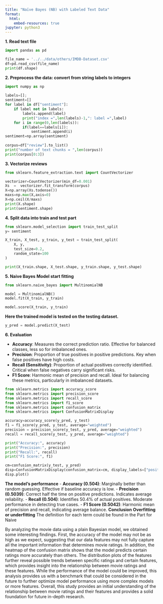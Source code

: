```yaml
---
title: "Naïve Bayes (NB) with Labeled Text Data"
format:
  html:
    embed-resources: true
jupyter: python3
---
```


**1. Read text file**
```python
import pandas as pd

file_name = '../../data/others/IMDB-Dataset.csv'
df=pd.read_csv(file_name)  
print(df.shape)
```

**2. Preprocess the data: convert from string labels to integers**
```python
import numpy as np
 
labels=[]; 
sentiment=[]
for label in df["sentiment"]:
    if label not in labels:
        labels.append(label)
        print("index =",len(labels)-1,": label =",label)
    for i in range(0,len(labels)):
        if(label==labels[i]):
            sentiment.append(i)
sentiment=np.array(sentiment)
 
corpus=df["review"].to_list()
print("number of text chunks = ",len(corpus))
print(corpus[0:3])
```

**3. Vectorize reviews**
```python
from sklearn.feature_extraction.text import CountVectorizer

vectorizer=CountVectorizer(min_df=0.001)   
Xs  =  vectorizer.fit_transform(corpus)   
X=np.array(Xs.todense())
maxs=np.max(X,axis=0)
X=np.ceil(X/maxs)
print(X.shape)
print(sentiment.shape)
```

**4. Split data into train and test part**
```python
from sklearn.model_selection import train_test_split
y= sentiment

X_train, X_test, y_train, y_test = train_test_split(
    X, y,
    test_size=0.2,
    random_state=100
)

print(X_train.shape, X_test.shape, y_train.shape, y_test.shape)
```

**5. Naive Bayes**
**Model start fitting**
```python
from sklearn.naive_bayes import MultinomialNB

model = MultinomialNB()
model.fit(X_train, y_train)

```

```python
model.score(X_train, y_train)
```

**Here the trained model is tested on the testing dataset.**
```python
y_pred = model.predict(X_test)
```

**6. Evaluation**

- **Accuracy**: Measures the correct prediction ratio. Effective for balanced classes, less so for imbalanced ones.
- **Precision**: Proportion of true positives in positive predictions. Key when false positives have high costs.
- **Recall (Sensitivity)**: Proportion of actual positives correctly identified. Critical when false negatives carry significant risks.
- **F1 Score**: Harmonic mean of precision and recall. Ideal for balancing these metrics, particularly in imbalanced datasets.

```python
from sklearn.metrics import accuracy_score
from sklearn.metrics import precision_score
from sklearn.metrics import recall_score
from sklearn.metrics import f1_score
from sklearn.metrics import confusion_matrix
from sklearn.metrics import ConfusionMatrixDisplay

accuracy=accuracy_score(y_pred, y_test)
f1 = f1_score(y_pred, y_test, average="weighted")
precision = precision_score(y_test, y_pred, average="weighted")
recall = recall_score(y_test, y_pred, average="weighted")

print("Accuracy:", accuracy)
print("Precision:", precision)
print("Recall:", recall)
print("F1 Score:", f1)

cm=confusion_matrix(y_test, y_pred)
disp=ConfusionMatrixDisplay(confusion_matrix=cm, display_labels=["positive","negative"])
disp.plot()
```

**The model’s performance**
- **Accuracy (0.504)**: Marginally better than random guessing. Effective if baseline accuracy is low.
- **Precision (0.5039)**: Correct half the time on positive predictions. Indicates average reliability.
- **Recall (0.504)**: Identifies 50.4% of actual positives. Moderate performance in detecting true cases.
- **F1 Score (0.5042)**: Harmonic mean of precision and recall, indicating average balance.
**Conclusion**
**Overfitting or underfitting**
The definition for each term could be found in the Part for Naive



By analyzing the movie data using a plain Bayesian model, we obtained some interesting findings. First, the accuracy of the model may not be as high as we expect, suggesting that our data features may not fully capture all the important information that determines movie ratings. In addition, the heatmap of the confusion matrix shows that the model predicts certain ratings more accurately than others. The distribution plots of the features further reveal possible trends between specific ratings and certain features, which provides insight into the relationship between movie ratings and these features. While the performance of the model could be improved, this analysis provides us with a benchmark that could be considered in the future to further optimize model performance using more complex models or more features. Overall, this study provides an initial understanding of the relationship between movie ratings and their features and provides a solid foundation for future in-depth research.
